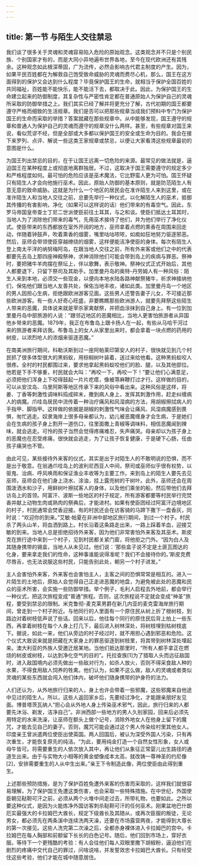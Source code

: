 ```yaml
---
---
---
```

title: 第一节 与陌生人交往禁忌
---




我们谈了很多关于灵魂和灵魂容易陷入危险的原始观念。这类观念并不只是个别民族、个别国家才有的，而是大同小异地遍布世界各地，至今在现代欧洲还有其残余。这种观念如此根深蒂固，广为流传，必然会影响古代君主制度的产生。因为，如果平民百姓都在为解救自己饱受致命威胁的灵魂而费尽心机，那么，国王在这方面得到的保护又会达到什么程度？毕竟保护国王的生命，就相当于保护全国百姓的共同福祉，百姓能不能快乐，能不能活下去，都取决于此。因此，为保护国王的生命建立起来的防御制度，其复杂性与严密性肯定都在普通原始人为保护自己的灵魂所采取的防御举措之上。我们其实已经了解并将更充分了解，古代初期的国王都要遵守严格而细致的生活规章。我们是否可以把那些规章当成我们预料中专门为保护国王的生命而采取的举措？答案就藏在那些规章中。从中能够发现，国王遵守的规章和普通人为保护自己的灵魂而遵守的规章没什么两样。甚至，有些规章对国王来说，看似荒谬不经，但是全部或大多都以保护国王的安全或生命为目的。我会在接下来罗列、点评、解说一些这类王家规章或禁忌，以便让大家看清这些规章最初的意图是什么。

为国王列出禁忌的目的，在于让国王远离一切危险的来源。最常见的做法就是，逼迫国王在某种程度上或彻底地离群独居。不过，这取决于国王需要遵守的规定多少和严格程度如何。最可怕的危险应该是巫术魔法，它比野蛮人更为可怕。国王怀疑只有陌生人才会向他施行巫术。因此，原始人防御的基本原则，就是防范陌生人有意无意的致命威胁。这就是为什么一个地区的居民会在准许陌生人来到这里，或在准许陌生人和当地人交往之前，总要先举行一种仪式，以化解陌生人的巫术，抵御其传播的有害影响，净化（如果可以这样说的话）他们带来的有毒空气。因此，东罗马帝国皇帝查士丁尼二世派使臣前往土耳其，与之和谈。使臣们抵达土耳其时，当地人为了消除他们带来的毒气，先用巫术接待了他们，并为他们举行了净化仪式。使臣带来的东西都放在室外开阔的地方，巫师拿着点燃的熏香在周围来回走动，伴随着钟鼓声，吹着熏香的烟雾，嘴里咕咕哝哝，如痴如狂地努力驱逐邪恶。然后，巫师会带领使臣穿越缭绕的烟雾，这样便能洁净使臣的身体。每次有陌生人登上南太平洋的纳努梅阿岛，在跟当地人交往之前，所有外来客或他们之中的代表都要先去岛上那四座神殿祭神，求神消除他们可能会带到岛上的疾病与罪恶。祭神时，要把猪牛羊肉摆在祭坛上，伴以歌舞，表示敬神。祭神仪式正式开始后，其他人都要退下，只留下祭司及其助手。加里曼丹岛的奥特-丹劳姆人有一种风俗：陌生人来到本地，必须交一些现金，以便向本地水陆各路神献祭猪牛，祈求神接纳他们，保佑他们跟当地人友善共处，保佑当地丰收，诸如此类。加里曼丹岛一个地区的男人因担心生病，拒绝跟欧洲游客见面。这些男人还警告妻子儿女，不可接近那些欧洲游客。有一些人好奇心旺盛，非要瞧瞧那些欧洲游人，就要先拜祭这些陌生人带来的恶魔，具体说来就是宰杀家禽献祭，并把血涂抹到自己身上。有一位到加里曼丹岛中部旅游的人说：“跟邻近地区的恶魔相比，当地人更害怕旅游者从异国他乡带来的恶魔。1879年，我正在布鲁岛上跟卡扬人在一起，有些从马哈干河过来的旅游者来拜访我。布鲁岛上的女人从家里出来时，都会拿着一块点燃的药用的树皮，以浓烈呛人的浓烟来驱逐恶魔。”

在南美洲旅行期间，科勒沃斯到过一座阿帕莱印第安人的村子，很快就见到几个村民抓了很多体型很大的黑蚂蚁，用棕榈树叶装着，送过来给他看。这种黑蚂蚁咬人很疼。全村的村民都围过来，要求他拿起黑蚂蚁咬他们的脸、腿，以及其他部位。他若是下手不够重，村民就会大叫：“再咬一下，再咬一下！”要让他们心满意足，必须把他们浑身上下咬得鼓起一片片疙瘩，像被荨麻鞭打过才行。这样做的目的，可以从安汶岛、乌里阿斯等地区传承下来的风俗中看出来。这种风俗是这样，将姜、丁香等刺激性调味料捣成碎末，撒到病人身上，发挥其刺激作用，赶走纠缠病人的病魔。爪哇岛居民中流传着一种治疗痛风和风湿病的方法，用胡椒擦拭病人的手指甲、脚指甲。这样做的依据是胡椒的刺激性气味会让痛风、风湿病魔感到畏惧，匆忙逃走。奴隶海岸上很多母亲都认为，幼儿被恶魔缠身才会生病，于是她们会在生病的孩子身上割开一道伤口，往里面撒上青椒等调味料，相信恶魔闻到辣味，就会逃走。可怜的孩子当然会觉得疼痛难忍，失声痛哭。母亲却以为孩子身上的恶魔也在忍受疼痛，很快就会逃走，为了让孩子恢复健康，于是硬下心肠，任由孩子痛哭也不管。

由此可见，某些接待外来客的仪式，其实是出于对陌生人的不敢明说的恐惧，而不是出于敬意。在翁通爪哇岛上的波利尼西亚人中间，祭司或巫师似乎很有权势，以驱鬼、治病、呼风唤雨和保证渔业丰收等为主要工作。来到岛上的陌生人要先去见巫师，巫师会在他们身上浇水、涂油，挂上露兜树的干树叶。此外，巫师还会在周围泼洒水和沙子，用鲜树叶擦拭客人的身体，以及他们乘坐的船，然后带他们去拜访岛上的首领。阿富汗、波斯一些地区的村子规定，所有游客都要等村民举行完焚香并献上动物生肉或熟肉的祭典后，才能进村。如果有使臣团经过阿富汗边境地区的村子，村民通常会焚香迎接。有的村民还会在访客骑的马蹄下撒下一盘香灰，同时说：“欢迎你的到来。”艾敏·帕夏在非洲中部地区旅行期间，到过一个村子。村民杀了两头山羊，将血洒到路上。村长沿着这条路走出来，一路上踩着羊血，迎接艾敏的到来。当地人总是拒绝招待外来客，因为他们非常害怕外来客及其巫术。斯皮克在旅行途中来到一个村子，见到村民都关紧门窗，将他拒之门外。“因为白人及其随身携带的锡盒，当地人从未见过。他们说：‘那些盒子说不定是土匪瓦图达的化身，要来拿走我们的性命，这种事谁能说得准呢？我们不会接待你的。’斯皮克费尽唇舌，也无法说服这些村民，只能告别此处，朝另一个村子进发。”

主人会害怕外来客，外来客也会害怕主人，主客之间的恐惧常常是相互的。进入一片陌生的土地后，原始人会觉得自己正走进恶魔的地盘，为避免被此处的恶魔和民众的巫术所害，会实施一些防御举措。举个例子，毛利人启程去外地前，都会举行一种仪式，把这次旅程变成“普通”旅程。否则，这次旅程说不定就会变成“神圣”旅程，要受到禁忌的限制。米克鲁彻-麦克莱男爵在新几内亚的麦克雷海岸旅行期间，曾走到一个村子附近。与他同行的人里面有一个原住民从树上折了根树枝，到路边对着树枝低声说了些话。回来以后，他往每个同行的原住民后背上拍上一些东西，再拿着树枝在每个人身上打几下，最后进入树林深处，将树枝埋到枯树枝底下。据说，如此一来，他们从旁边的村子经过时，就不用担心遇到邪恶和危险。这个仪式大致说来就是把藏在大家身上的罪恶驱逐到树枝里，将其带到树林深处埋起来。澳大利亚的外族人受邀迁居某地。当他们抵达那里时，“所有人都手拿正在燃烧的树皮或树枝，以达到净化空气的目的”。托拉查族[1]为了猎取人头而远征敌国时，进入敌国境内必须先做出一些敌对行为，如杀人放火，否则不得采食敌人种的水果，不得食用敌人饲养的牲禽。他们认为，如果不这么做，敌人的灵魂或者类似灵魂的某些东西就会闯入他们体内，破坏他们随身携带的护身符的法力。

人们还认为，从外地旅行归来的人，身上也许会带着一些邪魔，这些邪魔来自他途中见过的陌生人。所以，这些人返回家乡后，先要经过净化，才能跟亲朋好友见面。博普塔茨瓦纳人“担心会从外地人身上传染巫术邪气，因此，旅行归来的人都要先沐浴、剃发，洁净自己”。非洲西部一些地方的男人久别家园，回来后必须先用特定的水来洗澡，让巫师在额头上做个记号，消除外地女人在他身上留下的魔咒，才能去见自己的妻子。否则，魔咒可能会通过这个男人传染给村里其他女人。印度亲王曾派遣两位使臣出使英国。两人回国后，被认为深受外国人污染，只有再次重生，才能恢复原先的纯洁。“为此，要用纯金打造一个自然女性形象，女人或母牛皆可。将需要重生的人依次放入其中，再让他们从象征正常婴儿出生路径的通道生出来。由于与实物大小相等的黄金塑像成本太高，就改铸一尊神圣的约尼像[2]，安排需要重生的人从中生出来。”亲王下令制造此像，两位使臣由此得到重生。

上述那些预防措施，是为了保护百姓免遭外来客的伤害而采取的，这样我们就很容易理解，为了保护国王免遭这类伤害，也会采取一些特殊措施。在中世纪，外国使臣朝见鞑靼可汗之前，必须从两个火堆中间走过去，所带礼物，也要如此。之所以要这种仪式，是因为火能炼净外国访客刺杀鞑靼可汗的任何巫术。刚果盆地巴什朗厄实最强大的卡拉姆巴大酋长，规定下级酋长及其随从，或再次臣服的叛徒，无论男女，都必须先在两条溪中连续洗两天澡，还要在市场露营两夜，才能得到大尊长的第一次接见。这些人洗完第二次澡之后，全都赤身裸体进入卡拉姆巴的宫中。卡拉姆巴在每人胸部和前额留下长长的白色记号。随后，他们回到市场上，穿好衣服。等待下一个更残酷的考验：有人会往他们每人双眼里撒下胡椒粉，逼迫他们在剧烈的疼痛中交代自己的罪过，问啥说啥，并发誓效忠卡拉姆巴大酋长。只有经受住这些考验，他们才能在城中随意居住。